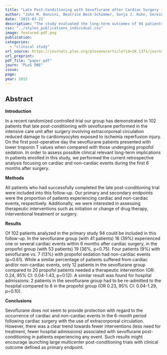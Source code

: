 ```yaml
---
title: "Late Post-Conditioning with Sevoflurane after Cardiac Surgery - Are Surrogate Markers Associated with Clinical Outcome?"
author: "John M. Bonvini, Beatrice Beck-Schimmer, Sonja J. Kuhn, Sereina M. Graber, Thomas A. Neff, Martin Schläpfer"
date: '2015-07-21'
description: "The study evaluated the long-term outcomes of 94 patients who underwent late post-conditioning with sevoflurane after cardiac surgery. While no significant difference was observed in cardiac or non-cardiac events between the sevoflurane and propofol groups, patients treated with sevoflurane required fewer therapeutic interventions and hospital readmissions, if they experienced an event."
css: "../styles_publications_individual.css"
image: featured-pdf.png
publication: 
categories:
  - "clinical study"
url_source: https://journals.plos.org/plosone/article?id=10.1371/journal.pone.0132165
url_preprint: 
pdf_file: "paper.pdf"
journ: "PLoS ONE"
issue:
page: 
year: 2015
---
```


## Abstract

**Introduction**

In a recent randomized controlled trial our group has demonstrated in 102 patients that late post-conditioning with sevoflurane performed in the intensive care unit after surgery involving extracorporeal circulation reduced damage to cardiomyocytes exposed to ischemia reperfusion injury. On the first post-operative day the sevoflurane patients presented with lower troponin T values when compared with those undergoing propofol sedation. In order to assess possible clinical relevant long-term implications in patients enrolled in this study, we performed the current retrospective analysis focusing on cardiac and non-cardiac events during the first 6 months after surgery.

**Methods**

All patients who had successfully completed the late post-conditioning trial were included into this follow-up. Our primary and secondary endpoints were the proportion of patients experiencing cardiac and non-cardiac events, respectively. Additionally, we were interested in assessing therapeutic interventions such as initiation or change of drug therapy, interventional treatment or surgery.

**Results**

Of 102 patients analyzed in the primary study 94 could be included in this follow-up. In the sevoflurane group (with 41 patients) 16 (39%) experienced one or several cardiac events within 6 months after cardiac surgery, in the propofol group (with 53 patients) 19 (36%, p=0.75). Four patients (9%) with sevoflurane vs. 7 (13%) with propofol sedation had non-cardiac events (p=0.61). While a similar percentage of patients suffered from cardiac and/or non-cardiac events, only 12 patients in the sevoflurane group compared to 20 propofol patients needed a therapeutic intervention (OR: 0.24, 95% CI: 0.04-1.43, p=0.12). A similar result was found for hospital admissions: 2 patients in the sevoflurane group had to be re-admitted to the hospital compared to 8 in the propofol group (OR 0.23, 95% CI: 0.04-1.29, p=0.10).

**Conclusions**

Sevoflurane does not seem to provide protection with regard to the occurrence of cardiac and non-cardiac events in the 6-month period following cardiac surgery with the use of extracorporeal circulation. However, there was a clear trend towards fewer interventions (less need for treatment, fewer hospital admissions) associated with sevoflurane post-conditioning in patients experiencing any event. Such results might encourage launching large multicenter post-conditioning trials with clinical outcome defined as primary endpoint.
